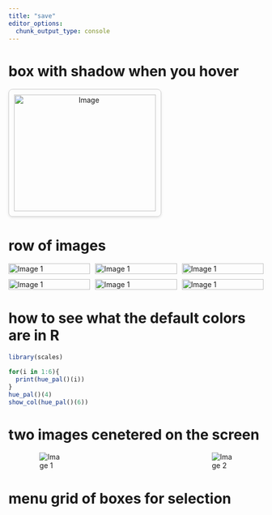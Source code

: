 ```yaml
---
title: "save"
editor_options: 
  chunk_output_type: console
---
```


# box with shadow when you hover

```{=html}
<!DOCTYPE html>
<html lang="en">
<head>
<meta charset="UTF-8">
<meta name="viewport" content="width=device-width, initial-scale=1.0">
<title>Box with Rounded Edges</title>
<style>
  .container {
    width: 300px;
    height: 250px; /* Set container height */
    border: 0.5px solid #ccc; /* Light grey color */
    border-radius: 8px; /* Less rounded edges */
    overflow: hidden; /* Hide overflow content */
    position: relative;
    display: inline-block;
    transition: box-shadow 0.3s ease; /* Transition for box-shadow */
    box-shadow: 0 2px 5px rgba(0, 0, 0, 0.1); /* Slight shadow by default */
    text-align: center; /* Center content horizontally */
    text-decoration: none; /* Remove underline */
  }

  .container:hover {
    box-shadow: 0 5px 10px rgba(0, 0, 0, 0.1); /* Increased shadow on hover */
  }

  .content {
    width: 100%;
    height: 100%;
    padding: 10px;
    box-sizing: border-box;
  }

  .content img {
    width: 100%;
    height: auto;
    display: block;
    margin: 0 auto; /* Center the image horizontally */
    object-fit: cover; /* Crop the image to cover container */
  }

  .text {
    margin-top: 10px;
    text-align: center; /* Center text within the box */
    text-decoration: none;
  }

  .text h1 {
    font-size: 24px; /* Larger text size */
    margin-top: 1px;
    margin-bottom: 5px; /* Adjust margin between large and small text */
    color: black;
  }
  .text h1:hover {
    color: #2068DC; /* Change text color to blue on hover */
  }
</style>
</head>
<body>
  <a href="https://www.example.com" target="_blank" class="container">
    <div class="content">
      <img src="img/msu-masters/wss.JPG" alt="Image"> <!-- Center the image within the box -->
      <div class="text">
        <h1>Wheat Stem Sawfly</h1>
        <!-- <h2></h2> -->
      </div>
    </div>
  </a>
</body>
</html>

```

# row of images
```{=html}
<!DOCTYPE html>
<html lang="en">
<head>
  <meta charset="UTF-8">
  <meta name="viewport" content="width=device-width, initial-scale=1.0">
  <title>Image Gallery</title>
  <style>
    .gallery-container {
      display: flex;
      justify-content: center;
      width: 100%;
    }
    .gallery {
      display: grid;
      grid-template-columns: repeat(auto-fill, minmax(150px, 1fr));
      grid-gap: 10px;
      max-width: 1200px;
      width: 100%;
    }
    .gallery .gallery-img {
      width: 100%;
      min-wdth: 100px;
      object-fit: cover;
      cursor: pointer;
      transition: transform 0.3s ease;
    }
    .gallery .gallery-img:hover {
      transform: scale(1.05);
    }
    .expanded-container {
      position: fixed;
      top: 0;
      left: 0;
      width: 100%;
      height: 100%;
      background-color: rgba(0, 0, 0, 0.8);
      display: none;
      justify-content: center;
      align-items: center;
      z-index: 9999;
    }
    .expanded {
      max-width: 80%;
      max-height: 80%;
      cursor: pointer;
    }
    p.gallery-caption {
      text-align: center;
      font-style: italic;
      color: #8B8989;
    }
  </style>
</head>
<body>

<div class="gallery">
  <img src="locoweed/img/bombus-loco.jpg" alt="Image 1" class="gallery-img" onclick="expandImage(this)">
  <img src="locoweed/img/loco-bug.jpg" alt="Image 1" class="gallery-img" onclick="expandImage(this)">
  <img src="locoweed/img/field-loco1.jpg" alt="Image 1" class="gallery-img" onclick="expandImage(this)">
  <img src="locoweed/img/ghloco1-sq.jpg" alt="Image 1" class="gallery-img" onclick="expandImage(this)">
  <img src="locoweed/img/ghloco2-sq.jpg" alt="Image 1" class="gallery-img" onclick="expandImage(this)">
  <img src="locoweed/img/ghloco3-sq.jpg" alt="Image 1" class="gallery-img" onclick="expandImage(this)">
</div>
<div class="expanded-container" onclick="closeExpanded()">
  <img class="expanded" id="expanded-image" onclick="navigateGallery(event)">
</div>

<script>
  var currentImageIndex = 0;
  var galleryImages = document.querySelectorAll('.gallery-img');

  function expandImage(img) {
    currentImageIndex = Array.from(galleryImages).indexOf(img);
    document.getElementById('expanded-image').src = img.src;
    document.querySelector('.expanded-container').style.display = 'flex';
  }

  function closeExpanded() {
    document.querySelector('.expanded-container').style.display = 'none';
  }

  function navigateGallery(event) {
    var clickX = event.pageX - event.target.getBoundingClientRect().left;
    var imageWidth = event.target.offsetWidth;

    if (clickX < imageWidth / 2) {
      currentImageIndex = (currentImageIndex - 1 + galleryImages.length) % galleryImages.length;
    } else {
      currentImageIndex = (currentImageIndex + 1) % galleryImages.length;
    }

    document.getElementById('expanded-image').src = galleryImages[currentImageIndex].src;
  }
</script>

</body>
</html>

```


# how to see what the default colors are in R
```r
library(scales)

for(i in 1:6){
  print(hue_pal()(i))
}
hue_pal()(4)
show_col(hue_pal()(6))

```

# two images cenetered on the screen
```{=html}
<!DOCTYPE html>
<html lang="en">
<head>
    <meta charset="UTF-8">
    <meta name="viewport" content="width=device-width, initial-scale=1.0">
    <title>Centered Images</title>
    <style>
        .image-container {
            display: flex;
            align-items: center;
            justify-content: center;
        }
        
        .image-container img {
            max-width: 150px; /* Adjust image size as needed */
            height: auto;
            margin: 0 150px; /* Add space between the images */
        }
    </style>
    </head>
    <body>

    <div class="image-container">
        <img src="locoweed/img/field-loco1.jpg" alt="Image 1">
        <img src="locoweed/img/bombus-loco.jpg" alt="Image 2">
    </div>

</body>
</html>
```


# menu grid of boxes for selection

```{=html}
<!-- <!DOCTYPE html> -->
<!-- <html lang="en"> -->
<!-- <head> -->
<!-- <meta charset="UTF-8"> -->
<!-- <meta name="viewport" content="width=device-width, initial-scale=1.0"> -->
<!-- <title>Box with Rounded Edges</title> -->
<!-- <style> -->
<!--   .container { -->
<!--     width: 1000px; -->
<!--     height: auto; /* Set container height */ -->
<!--     border: 0.5px solid #ccc; /* Light grey color */ -->
<!--     border-radius: 8px; /* Less rounded edges */ -->
<!--     overflow: hidden; /* Hide overflow content */ -->
<!--     position: relative; -->
<!--     display: inline-block; -->
<!--     transition: box-shadow 0.15s ease; /* Transition for box-shadow */ -->
<!--     box-shadow: 0 2px 5px rgba(0, 0, 0, 0.1); /* Slight shadow by default */ -->
<!--     text-align: center; /* Center content horizontally */ -->
<!--     text-decoration: none; /* Remove underline */ -->
<!--     margin-right: 20px; /* Add margin to create space between boxes */ -->
<!--   } -->

<!--   .container:last-child { -->
<!--     margin-right: 0; /* Remove margin from the last box */ -->
<!--   } -->

<!--   .container:hover { -->
<!--     box-shadow: 0 10px 20px rgba(0, 0, 0, 0.1); /* Increased shadow on hover */ -->
<!--   } -->

<!--   .content { -->
<!--     width: 100%; -->
<!--     height: 100%; -->
<!--     padding: 20px; -->
<!--     box-sizing: border-box; -->
<!--   } -->

<!--   .content img { -->
<!--     width: 50%; -->
<!--     height: auto; -->
<!--     display: block; -->
<!--     margin: 0 auto; /* Center the image horizontally */ -->
<!--     object-fit: cover; /* Crop the image to cover container */ -->
<!--   } -->

<!--   .text { -->
<!--     margin-top: 10px; -->
<!--     text-align: center; /* Center text within the box */ -->
<!--     text-decoration: none; -->
<!--   } -->

<!--   .text h1 { -->
<!--     font-size: 24px; /* Larger text size */ -->
<!--     margin-top: 1px; -->
<!--     margin-bottom: 5px; /* Adjust margin between large and small text */ -->
<!--     color: black; -->
<!--   } -->
<!--   .text h1:hover { -->
<!--     color: #2068DC; /* Change text color to blue on hover */ -->
<!--   } -->

<!--   .text p { -->
<!--     font-size: 14px; -->
<!--     margin-top: 5px; -->
<!--     color: #666; -->
<!--   } -->
<!-- </style> -->
<!-- </head> -->
<!-- <body> -->
<!--   <a href="wss.qmd" class="container"> -->
<!--     <div class="content"> -->
<!--       <img src="img/msu-masters/wss.JPG" alt="Image"> <!-- Center the image within the box --> 
<!--       <div class="text"> -->
<!--         <h1>Wheat Stem Sawfly</h1> -->
<!--         <p>Understanding the importance of smooth brome in promoting a Braconid parasitoid that targets the Wheat Stem Sawfly.</p> -->
<!--       </div> -->
<!--     </div> -->
<!--   </a> -->
<!--   <a href="locoweed-report.qmd" class="container"> -->
<!--     <div class="content"> -->
<!--       <img src="img/msu-masters/loco-bee2.jpg" alt="Image"> <!-- Center the image within the box -->
<!--       <div class="text"> -->
<!--         <h1>Locoweed Volatiles</h1> -->
<!--         <p>Comparison of volatile organic compounds profiles of <em>Oxytropis</em> plants that contained the commensal endophyte <em>Alternaria oxytropis</em> and those that did not.</p> -->
<!--       </div> -->
<!--     </div> -->
<!--   </a> -->
<!--   <a href="toadflax_report.qmd" class="container"> -->
<!--     <div class="content"> -->
<!--       <img src="img/msu-masters/toadflax.jpeg" alt="Image"> <!-- Center the image within the box --> 
<!--       <div class="text"> -->
<!--         <h1>Toadflax</h1> -->
<!--         <p></p> -->
<!--       </div> -->
<!--     </div> -->
<!--   </a> -->
<!-- </body> -->
<!-- </html> -->

```